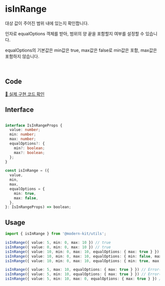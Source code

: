 # isInRange

대상 값이 주어진 범위 내에 있는지 확인합니다.

인자로 equalOptions 객체를 받아, 범위의 양 끝을 포함할지 여부를 설정할 수 있습니다.

equalOptions의 기본값은 min값은 true, max값은 false로 min값은 포함, max값은 포함하지 않습니다.

<br />

## Code
[🔗 실제 구현 코드 확인](https://github.com/modern-agile-team/modern-kit/blob/main/packages/utils/src/validator/isInRange/index.ts)

## Interface
```ts title="typescript"

interface IsInRangeProps {
  value: number;
  min: number;
  max: number;
  equalOptions?: {
    min?: boolean;
    max?: boolean;
  };
}

const isInRange = ({
  value,
  min,
  max,
  equalOptions = {
    min: true,
    max: false,
  },
}: IsInRangeProps) => boolean;
```

## Usage
```ts title="typescript"
import { isInRange } from '@modern-kit/utils';

isInRange({ value: 5, min: 0, max: 10 }) // true
isInRange({ value: 0, min: 0, max: 10 }) // true
isInRange({ value: 10, min: 0, max: 10, equalOptions: { max: true } }) // true
isInRange({ value: 10, min: 0, max: 10, equalOptions: { min: false, max: true } }) // true
isInRange({ value: 10, min: 0, max: 10, equalOptions: { min: true, max: true } }) // true

isInRange({ value: 5, max: 10, equalOptions: { max: true } }) // Error('min값은 필수입니다.')
isInRange({ value: 5, min: 10, equalOptions: { max: true } }) // Error('max값은 필수입니다.')
isInRange({ value: 5, min: 10, max: 0, equalOptions: { max: true } }) // Error('min은 max보다 작아야합니다.')
```
